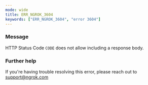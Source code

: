 ```yaml
---
mode: wide
title: ERR_NGROK_3604
keywords: ["ERR_NGROK_3604", "error 3604"]
---
```



### Message

HTTP Status Code `CODE` does not allow including a response body.

<ErrorDetails />

### Further help

If you're having trouble resolving this error, please reach out to [support@ngrok.com](mailto:support@ngrok.com?subject=Help%20with%20ERR_NGROK_3604)
